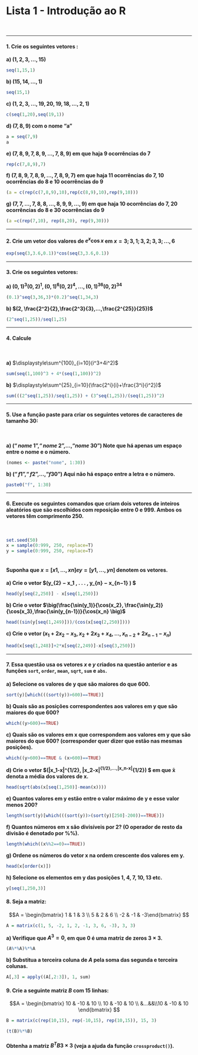 # Lista 1 - Introdução ao R

<br>  

-------------------------------------------------------------------------------------

#### 1. Crie os seguintes vetores :   

**a) $(1, 2, 3, . . ., 15)$**
```r
seq(1,15,1)
```

**b) $(15, 14, . . ., 1)$** 
```r
seq(15,1)
```

**c) $(1, 2, 3, . . . , 19, 20, 19, 18, . . . , 2, 1)$**
```r
c(seq(1,20),seq(19,1))
```

**d) $(7, 8, 9)$ com o nome “a”**
```r
a = seq(7,9)
a
```

**e) $(7, 8, 9, 7, 8, 9, . . ., 7, 8, 9)$ em que haja 9 ocorrências do 7**
```r
rep(c(7,8,9),7)
```

**f) $(7, 8, 9, 7, 8, 9, . . ., 7, 8, 9, 7)$ em que haja 11 ocorrências do 7, 10 ocorrências do 8 e 10 ocorrências do 9**
```r
(a = c(rep(c(7,8,9),10),rep(c(8,9),10),rep(9,10)))
```

**g) $(7, 7, . . ., 7, 8, 8, . . ., 8, 9, 9, . . ., 9)$ em que haja 10 ocorrências do 7, 20 ocorrências do 8 e 30 ocorrências do 9**
```r
(a =c(rep(7,10), rep(8,20), rep(9,30)))
```

-------------------------------------------------------------------------------------

#### 2. Crie um vetor dos valores de $e^{x}\cos x$ em $x = 3; 3, 1; 3, 2; 3, 3; . . ., 6$  
```r
exp(seq(3,3.6,0.1))*cos(seq(3,3.6,0.1))
```

-------------------------------------------------------------------------------------

#### 3. Crie os seguintes vetores: 

**a) $(0, 1)^3 (0, 2)^1 , (0, 1)^6 (0, 2)^4 , . . ., (0, 1)^{36} (0, 2)^{34}$**

```r
(0.1)^seq(3,36,3)*(0.2)^seq(1,34,3)
```

**b) $(2, \frac{2^2}{2},\frac{2^3}{3},...,\frac{2^{25}}{25})$**
```r
(2^seq(1,25))/seq(1,25)
```

-------------------------------------------------------------------------------------

#### 4. Calcule

<br>

**a)** $\displaystyle\sum^{100}_{i=10}(i^3+4i^2)$ 

```r
sum(seq(1,100)^3 + 4*(seq(1,100))^2)
```

**b)** $\displaystyle\sum^{25}_{i=10}(\frac{2^i}{i}+\frac{3^i}{i^2})$
```r
sum(((2^seq(1,25))/seq(1,25)) + (3^seq(1,25))/(seq(1,25))^2)
```

-------------------------------------------------------------------------------------

#### 5. Use a função paste para criar os seguintes vetores de caracteres de tamanho 30: 

<br>

**a) $(“nome\text{ }1”, “nome\text{ }2”, . . ., “nome\text{ }30”)$ Note que há apenas um espaço entre o nome e o número.**
```r
(nomes <- paste("nome", 1:30))
```


**b) $(“f1”, “f2”, . . ., “f30”)$ Aqui não há espaço entre a letra e o número.**
```r
paste0("f", 1:30)
```

-------------------------------------------------------------------------------------

#### 6. Execute os seguintes comandos que criam dois vetores de inteiros aleatórios que são escolhidos com reposição entre 0 e 999. Ambos os vetores têm comprimento 250.    
<br>
  
```r
set.seed(50)
x = sample(0:999, 250, replace=T)
y = sample(0:999, 250, replace=T)  
    
```

#### Suponha que $x = [x 1 , . . . , x n ] e y = [y 1 , . . . , y n ]$ denotem os vetores.

**a) Crie o vetor $(y_{2} − x_1 , . . . , y_{n} − x_{n−1} ) $**
```r
head(y[seq(2,250)] - x[seq(1,250)])
```

**b) Crie o vetor $\big(\frac{\sin(y_1)}{\cos(x_2}, \frac{\sin(y_2)}{\cos(x_3},\frac{\sin(y_{n-1})}{\cos(x_n} \big)$ **
```r
head((sin(y[seq(1,249)]))/(cos(x[seq(2,250)])))
```


**c) Crie o vetor $(x_1 + 2x_2 - x_3, x_2 +2x_3 +x_4,...,x_{n-2} + 2x_{n-1}-x_n)$**
```r
head(x[seq(1,248)]+2*x[seq(2,249)]-x[seq(3,250)])
```

-------------------------------------------------------------------------------------

#### 7. Essa questão usa os vetores $x$ e $y$ criados na questão anterior e as funções `sort`, `order`, `mean`, `sqrt`, `sum` e `abs`.  

**a) Selecione os valores de y que são maiores do que 600.**
```r
sort(y)[which(((sort(y))>600)==TRUE)]
```

**b) Quais são as posições correspondentes aos valores em y que são maiores do que 600?** 
```r
which((y>600)==TRUE)
```

**c) Quais são os valores em x que correspondem aos valores em y que são maiores do que 600? (corresponder quer dizer que estão nas mesmas posições).**
```r
which((y>600)==TRUE & (x>600)==TRUE)
```

**d) Crie o vetor $(|x_1-\overline x|^{1/2}, |x_2-\overline x|^{1/2},...,|x_n-\overline x|^{1/2}) $ em que x̄ denota a média dos valores de x.**
```r
head(sqrt(abs(x[seq(1,250)]-mean(x))))
```

**e) Quantos valores em y estão entre o valor máximo de y e esse valor menos 200?**
```r
length(sort(y)[which(((sort(y))>(sort(y)[250]-200))==TRUE)])
```

**f) Quantos números em x são divisı́veis por 2? (O operador de resto da divisão é denotado por %%).**
```r
length(which((x%%2==0)==TRUE))
```

**g) Ordene os números do vetor x na ordem crescente dos valores em y.**
```r
head(x[order(x)])
```

**h) Selecione os elementos em y das posições 1, 4, 7, 10, 13 etc.**
```r
y[seq(1,250,3)]
```

#### 8. Seja a matriz:  

$$A = \begin{bmatrix} 1 & 1 & 3  \\ 5 & 2 & 6 \\ -2 & -1 & -3\end{bmatrix} $$

```r
A = matrix(c(1, 5, -2, 1, 2, -1, 3, 6, -3), 3, 3)
```


**a) Verifique que $A^3 = 0$, em que $0$ é uma matriz de zeros $3 × 3$.**
```r
(A%*%A)%*%A
```

**b) Substitua a terceira coluna de $A$ pela soma das segunda e terceira colunas.**
```r
A[,3] = apply((A[,2:3]), 1, sum)
```

#### 9. Crie a seguinte matriz $B$ com 15 linhas:  

$$A = \begin{bmatrix} 10 & -10 & 10  \\ 10 & -10 & 10 \\ &...&&\\10 & -10 & 10 \end{bmatrix} $$

```r
B = matrix(c(rep(10,15), rep(-10,15), rep(10,15)), 15, 3)

(t(B)%*%B)
```
#### Obtenha a matriz $B^T B 3 × 3$ (veja a ajuda da função `crossproduct()`).
